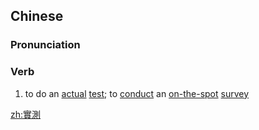 {{also|实测}}
==Chinese==
{{zh-forms|s=实测}}

===Pronunciation===
{{zh-pron
|m=shícè
|cat=v
}}

===Verb===
{{zh-verb}}

# to do an [[actual]] [[test]]; to [[conduct]] an [[on-the-spot]] [[survey]]

[[zh:實測]]